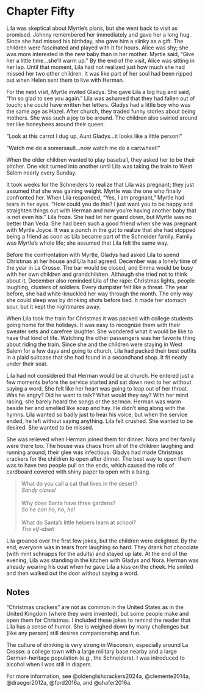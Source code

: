 # Chapter Fifty

Lila was skeptical about Myrtle's plans, but she went back to visit as promised. Johnny remembered her immediately and gave her a long hug. Since she had missed his birthday, she gave him a slinky as a gift. The children were fascinated and played with it for hours. Alice was shy; she was more interested in the new baby than in her mother. Myrtle said, "Give her a little time&hellip;she'll warm up." By the end of the visit, Alice was sitting in her lap. Until that moment, Lila had not realized just how much she had missed her two other children. It was like part of her soul had been ripped out when Helen sent them to live with Herman.  

For the next visit, Myrtle invited Gladys. She gave Lila a big hug and said, "I'm so glad to see you again." Lila was ashamed that they had fallen out of touch; she could have written her letters. Gladys had a little boy who was the same age as Hazel. After church, they traded funny stories about being mothers. She was such a joy to be around. The children also swirled around her like honeybees around their queen. 

"Look at this carrot I dug up, Aunt Gladys&hellip;it looks like a little person!"  

"Watch me do a somersault&hellip;now watch me do a cartwheel!"  

When the older children wanted to play baseball, they asked her to be their pitcher. One visit turned into another until Lila was taking the train to West Salem nearly every Sunday.  

It took weeks for the Schneiders to realize that Lila was pregnant; they just assumed that she was gaining weight. Myrtle was the one who finally confronted her. When Lila responded, "Yes, I am pregnant," Myrtle had tears in her eyes. "How could you do this? I just want you to be happy and straighten things out with Herman and now you're having another baby that is not even his." Lila froze. She had let her guard down, but Myrtle was no better than Veda. She had been such a good friend when she was pregnant with Myrtle Joyce. It was a punch in the gut to realize that she had stopped being a friend as soon as Lila became part of the Schneider family. Family was Myrtle's whole life; she assumed that Lila felt the same way.  

Before the confrontation with Myrtle, Gladys had asked Lila to spend Christmas at her house and Lila had agreed. December was a lonely time of the year in La Crosse. The bar would be closed, and Emma would be busy with her own children and grandchildren. Although she tried not to think about it, December also reminded Lila of the rape: Christmas lights, people laughing, clusters of soldiers. Every dumpster felt like a threat. The year before, she had white-knuckled her way through the month. The only way she could sleep was by drinking shots before bed. It made her stomach sour, but it kept the nightmares away.  

When Lila took the train for Christmas it was packed with college students going home for the holidays. It was easy to recognize them with their sweater sets and carefree laughter. She wondered what it would be like to have that kind of life. Watching the other passengers was her favorite thing about riding the train. Since she and the children were staying in West Salem for a few days and going to church, Lila had packed their best outfits in a plaid suitcase that she had found in a secondhand shop. It fit neatly under their seat.  

Lila had not considered that Herman would be at church. He entered just a few moments before the service started and sat down next to her without saying a word. She felt like her heart was going to leap out of her throat. Was he angry? Did he want to talk? What would they say? With her mind racing, she barely heard the songs or the sermon. Herman was warm beside her and smelled like soap and hay. He didn't sing along with the hymns. Lila wanted so badly just to hear his voice, but when the service ended, he left without saying anything. Lila felt crushed. She wanted to be desired. She wanted to be missed.  

She was relieved when Herman joined them for dinner. Nora and her family were there too. The house was chaos from all of the children laughing and running around; their glee was infectious. Gladys had made Christmas crackers for the children to open after dinner. The best way to open them was to have two people pull on the ends, which caused the rolls of cardboard covered with shiny paper to open with a bang.  

> | What do you call a cat that lives in the desert?
> | *Sandy claws!* 
> | 
> | Why does Santa have three gardens?
> | *So he can ho, ho, ho!*
> | 
> | What do Santa's little helpers learn at school?
> | *The elf-abet!*

Lila groaned over the first few jokes, but the children were delighted. By the end, everyone was in tears from laughing so hard. They drank hot chocolate (with mint schnapps for the adults) and stayed up late. At the end of the evening, Lila was standing in the kitchen with Gladys and Nora. Herman was already wearing his coat when he gave Lila a kiss on the cheek. He smiled and then walked out the door without saying a word.  

## Notes 

"Christmas crackers" are not as common in the United States as in the United Kingdom (where they were invented), but some people make and open them for Christmas. I included these jokes to remind the reader that Lila has a sense of humor. She is weighed down by many challenges but (like any person) still desires companionship and fun.  

The culture of drinking is very strong in Wisconsin, especially around La Crosse: a college town with a large military base nearby and a large German-heritage population (e.g., the Schneiders). I was introduced to alcohol when I was still in diapers.  

For more information, see @oldenglishcrackers2024a, @clemente2014a, @draeger2012a, @ford2016a, and @shafer2016a.  